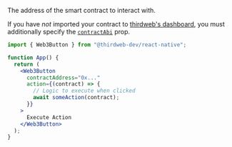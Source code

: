 The address of the smart contract to interact with.

If you have _not_ imported your contract to [thirdweb's dashboard](/dashboard), you must additionally specify the [`contractAbi`](#contractabi-optional) prop.

```jsx
import { Web3Button } from "@thirdweb-dev/react-native";

function App() {
  return (
    <Web3Button
      contractAddress="0x..."
      action={(contract) => {
        // Logic to execute when clicked
        await someAction(contract);
      }}
    >
      Execute Action
    </Web3Button>
  );
}
```
